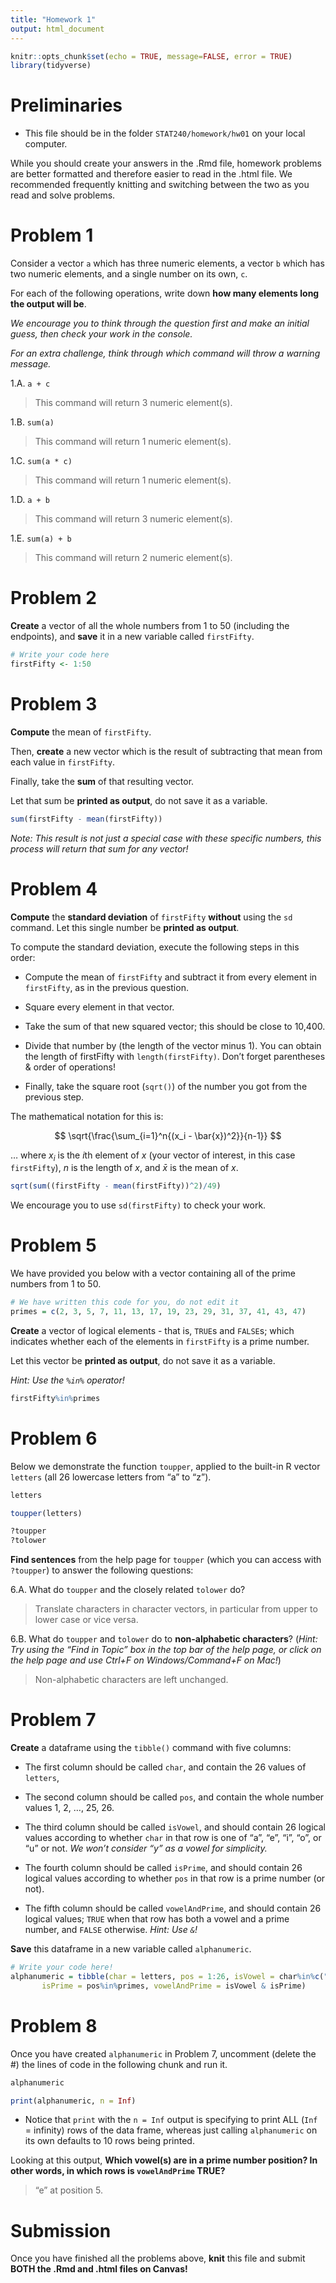 ---
title: "Homework 1"
output: html_document
---

```{r setup, include=FALSE}
knitr::opts_chunk$set(echo = TRUE, message=FALSE, error = TRUE)
library(tidyverse)
```

# Preliminaries

- This file should be in the folder `STAT240/homework/hw01` on your local computer.

While you should create your answers in the .Rmd file, homework problems are better formatted and therefore easier to read in the .html file. We recommended frequently knitting and switching between the two as you read and solve problems.

# Problem 1

Consider a vector `a` which has three numeric elements, a vector `b` which has two numeric elements, and a single number on its own, `c`.

For each of the following operations, write down **how many elements long the output will be**.

*We encourage you to think through the question first and make an initial guess, then check your work in the console.*

*For an extra challenge, think through which command will throw a warning message.*

1.A. `a + c`

> This command will return 3 numeric element(s).

1.B. `sum(a)`

> This command will return 1 numeric element(s).

1.C. `sum(a * c)`

> This command will return 1 numeric element(s).

1.D. `a + b`

> This command will return 3 numeric element(s).

1.E. `sum(a) + b`

> This command will return 2 numeric element(s).

# Problem 2

**Create** a vector of all the whole numbers from 1 to 50 (including the endpoints), and **save** it in a new variable called `firstFifty`.

```{r}
# Write your code here
firstFifty <- 1:50
```

# Problem 3

**Compute** the mean of `firstFifty`.

Then, **create** a new vector which is the result of subtracting that mean from each value in `firstFifty`.

Finally, take the **sum** of that resulting vector.

Let that sum be **printed as output**, do not save it as a variable.

```{r}
sum(firstFifty - mean(firstFifty))
```

*Note: This result is not just a special case with these specific numbers, this process will return that sum for any vector!*

# Problem 4

**Compute** the **standard deviation** of `firstFifty` **without** using the `sd` command. Let this single number be **printed as output**.

To compute the standard deviation, execute the following steps in this order:

+ Compute the mean of `firstFifty` and subtract it from every element in `firstFifty`, as in the previous question.

+ Square every element in that vector.

+ Take the sum of that new squared vector; this should be close to 10,400.

+ Divide that number by (the length of the vector minus 1). You can obtain the length of firstFifty with `length(firstFifty)`. Don't forget parentheses & order of operations!

+ Finally, take the square root (`sqrt()`) of the number you got from the previous step.

The mathematical notation for this is:

$$
\sqrt{\frac{\sum_{i=1}^n{(x_i - \bar{x})^2}}{n-1}}
$$

... where $x_i$ is the $i$th element of $x$ (your vector of interest, in this case `firstFifty`), $n$ is the length of $x$, and $\bar{x}$ is the mean of $x$. 

```{r}
sqrt(sum((firstFifty - mean(firstFifty))^2)/49)
```

We encourage you to use `sd(firstFifty)` to check your work.

# Problem 5

We have provided you below with a vector containing all of the prime numbers from 1 to 50.

```{r}
# We have written this code for you, do not edit it
primes = c(2, 3, 5, 7, 11, 13, 17, 19, 23, 29, 31, 37, 41, 43, 47)
```

**Create** a vector of logical elements - that is, `TRUE`s and `FALSE`s; which indicates whether each of the elements in `firstFifty` is a prime number.

Let this vector be **printed as output**, do not save it as a variable.

*Hint: Use the `%in%` operator!*

```{r}
firstFifty%in%primes
```

# Problem 6

Below we demonstrate the function `toupper`, applied to the built-in R vector `letters` (all 26 lowercase letters from "a" to "z").

```{r}
letters

toupper(letters)

?toupper
?tolower
```

**Find sentences** from the help page for `toupper` (which you can access with `?toupper`) to answer the following questions:

6.A. What do `toupper` and the closely related `tolower` do?

> Translate characters in character vectors, in particular from upper to lower case or vice versa.

6.B. What do `toupper` and `tolower` do to **non-alphabetic characters**?
(*Hint: Try using the "Find in Topic" box in the top bar of the help page, or click on the help page and use Ctrl+F on Windows/Command+F on Mac!*)

> Non-alphabetic characters are left unchanged.

# Problem 7

**Create** a dataframe using the `tibble()` command with five columns:

- The first column should be called `char`, and contain the 26 values of `letters`,
    
- The second column should be called `pos`, and contain the whole number values 1, 2, ..., 25, 26.
    
- The third column should be called `isVowel`, and should contain 26 logical values according to whether `char` in that row is one of "a", "e", "i", "o", or "u" or not. *We won't consider "y" as a vowel for simplicity.*
     
- The fourth column should be called `isPrime`, and should contain 26 logical values according to whether `pos` in that row is a prime number (or not).

- The fifth column should be called `vowelAndPrime`, and should contain 26 logical values; `TRUE` when that row has both a vowel and a prime number, and `FALSE` otherwise. *Hint: Use `&`!*

**Save** this dataframe in a new variable called `alphanumeric`.

```{r}
# Write your code here!
alphanumeric = tibble(char = letters, pos = 1:26, isVowel = char%in%c("a", "e", "i", "o", "u"), 
       isPrime = pos%in%primes, vowelAndPrime = isVowel & isPrime)
```

# Problem 8

Once you have created `alphanumeric` in Problem 7, uncomment (delete the #) the lines of code in the following chunk and run it.

```{r}
alphanumeric

print(alphanumeric, n = Inf)
```

* Notice that `print` with the `n = Inf` output is specifying to print ALL (`Inf` = infinity) rows of the data frame, whereas just calling `alphanumeric` on its own defaults to 10 rows being printed.

Looking at this output, **Which vowel(s) are in a prime number position? In other words, in which rows is `vowelAndPrime` TRUE?**

> "e" at position 5.

# Submission

Once you have finished all the problems above, **knit** this file and submit **BOTH the .Rmd and .html files on Canvas!**


